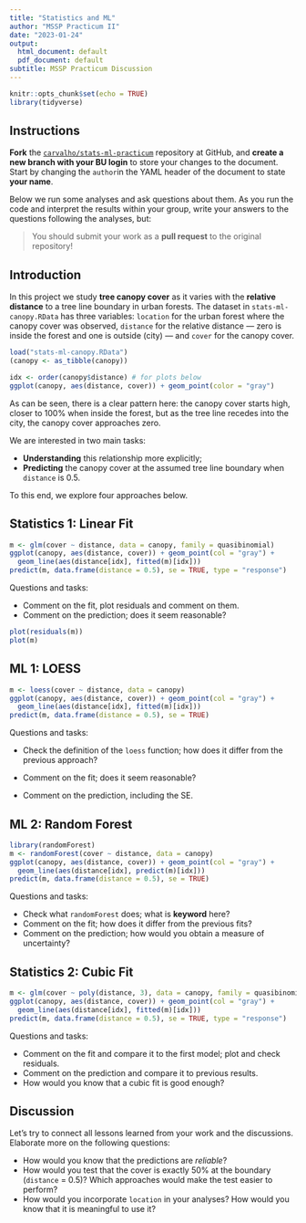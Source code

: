 ```yaml
---
title: "Statistics and ML"
author: "MSSP Practicum II"
date: "2023-01-24"
output:
  html_document: default
  pdf_document: default
subtitle: MSSP Practicum Discussion
---
```


```r
knitr::opts_chunk$set(echo = TRUE)
library(tidyverse)
```

## Instructions

**Fork** the [`carvalho/stats-ml-practicum`](https://github.com/carvalho/stats-ml-practicum) repository at GitHub, and
**create a new branch with your BU login** to store your changes to the document.
Start by changing the `author`in the YAML header of the document to state **your name**.

Below we run some analyses and ask questions about them. As you run the code and
interpret the results within your group, write your answers to the questions following the analyses, but:

> You should submit your work as a **pull request** to the original repository!


## Introduction

In this project we study **tree canopy cover** as it varies with the
**relative distance** to a tree line boundary in urban forests. The dataset in
`stats-ml-canopy.RData` has three variables: `location` for the urban forest
where the canopy cover was observed, `distance` for the relative distance &mdash;
zero is inside the forest and one is outside (city) &mdash; and `cover` for the
canopy cover.

```r
load("stats-ml-canopy.RData")
(canopy <- as_tibble(canopy))

idx <- order(canopy$distance) # for plots below
ggplot(canopy, aes(distance, cover)) + geom_point(color = "gray")
```

As can be seen, there is a clear pattern here: the canopy cover starts high,
closer to 100% when inside the forest, but as the tree line recedes into the
city, the canopy cover approaches zero.

We are interested in two main tasks:

- **Understanding** this relationship more explicitly;
- **Predicting** the canopy cover at the assumed tree line boundary when
`distance` is 0.5.

To this end, we explore four approaches below.

## Statistics 1: Linear Fit

```r
m <- glm(cover ~ distance, data = canopy, family = quasibinomial)
ggplot(canopy, aes(distance, cover)) + geom_point(col = "gray") +
  geom_line(aes(distance[idx], fitted(m)[idx]))
predict(m, data.frame(distance = 0.5), se = TRUE, type = "response")
```

Questions and tasks:

- Comment on the fit, plot residuals and comment on them.
- Comment on the prediction; does it seem reasonable?
```r
plot(residuals(m))
plot(m)
```


## ML 1: LOESS

```r
m <- loess(cover ~ distance, data = canopy)
ggplot(canopy, aes(distance, cover)) + geom_point(col = "gray") +
  geom_line(aes(distance[idx], fitted(m)[idx]))
predict(m, data.frame(distance = 0.5), se = TRUE)

```

Questions and tasks:

- Check the definition of the `loess` function; how does it differ from the previous approach?
- Comment on the fit; does it seem reasonable?

- Comment on the prediction, including the SE.


## ML 2: Random Forest

```r
library(randomForest)
m <- randomForest(cover ~ distance, data = canopy)
ggplot(canopy, aes(distance, cover)) + geom_point(col = "gray") +
  geom_line(aes(distance[idx], predict(m)[idx]))
predict(m, data.frame(distance = 0.5), se = TRUE)
```

Questions and tasks:

- Check what `randomForest` does; what is **keyword** here?
- Comment on the fit; how does it differ from the previous fits?
- Comment on the prediction; how would you obtain a measure of uncertainty?


## Statistics 2: Cubic Fit

```r
m <- glm(cover ~ poly(distance, 3), data = canopy, family = quasibinomial)
ggplot(canopy, aes(distance, cover)) + geom_point(col = "gray") +
  geom_line(aes(distance[idx], fitted(m)[idx]))
predict(m, data.frame(distance = 0.5), se = TRUE, type = "response")
```

Questions and tasks:

- Comment on the fit and compare it to the first model; plot and check residuals.
- Comment on the prediction and compare it to previous results.
- How would you know that a cubic fit is good enough?


## Discussion

Let's try to connect all lessons learned from your work and the discussions.
Elaborate more on the following questions:

- How would you know that the predictions are *reliable*?
- How would you test that the cover is exactly 50% at the boundary (`distance` = 0.5)? Which approaches would make the test easier to perform?
- How would you incorporate `location` in your analyses? How would you know that
it is meaningful to use it?
